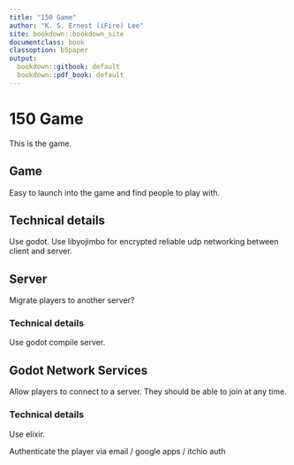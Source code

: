 ```yaml
---
title: "150 Game"
author: "K. S. Ernest (iFire) Lee"
site: bookdown::bookdown_site
documentclass: book
classoption: b5paper
output:
  bookdown::gitbook: default
  bookdown::pdf_book: default
---
```


# 150 Game

This is the game.

## Game

Easy to launch into the game and find people to play with.

## Technical details

Use godot. Use libyojimbo for encrypted reliable udp networking between client and server.

## Server

Migrate players to another server?

### Technical details

Use godot compile server.

## Godot Network Services

Allow players to connect to a server. They should be able to join at any time.

### Technical details

Use elixir.

Authenticate the player via email / google apps / itchio auth
